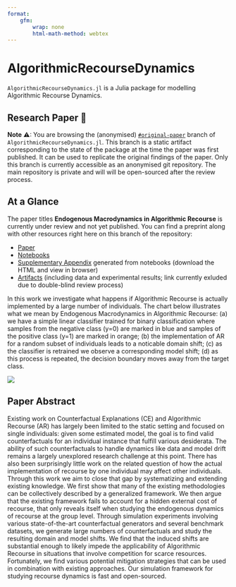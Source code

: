 ```yaml
---
format: 
    gfm:
        wrap: none
        html-math-method: webtex
---
```


# AlgorithmicRecourseDynamics

`AlgorithmicRecourseDynamics.jl` is a Julia package for modelling Algorithmic Recourse Dynamics.

## Research Paper 📝

**Note** ⚠: You are browsing the (anonymised) [`#original-paper`](https://anonymous.4open.science/r/AlgorithmicRecourseDynamics/README.md) branch of `AlgorithmicRecourseDynamics.jl`. This branch is a static artifact corresponding to the state of the package at the time the paper was first published. It can be used to replicate the original findings of the paper. Only this branch is currently accessible as an anonymised git repository. The main repository is private and will will be open-sourced after the review process.

## At a Glance

The paper titles **Endogenous Macrodynamics in Algorithmic Recourse** is currently under review and not yet published. You can find
a preprint along with other resources right here on this branch of the
repository:

- [Paper](paper/paper.pdf)
- [Notebooks](dev/notebooks/)
- [Supplementary Appendix](build/dev/notebooks/appendix.html) generated from notebooks (download the HTML and view in browser)
- [Artifacts]() (including data and experimental results; link currently exluded due to double-blind review process) 

In this work we investigate what happens if Algorithmic Recourse is actually implemented by a large number of individuals. The chart below illustrates what we mean by Endogenous Macrodynamics in Algorithmic Recourse: (a) we have a simple linear classifier trained for binary classification where samples from the negative class (y=0) are marked in blue and samples of the positive class (y=1) are marked in orange; (b) the implementation of AR for a random subset of individuals leads to a noticable domain shift; (c) as the classifier is retrained we observe a corresponding model shift; (d) as this process is repeated, the decision boundary moves away from the target class.

![](paper/www/poc.png)

## Paper Abstract

Existing work on Counterfactual Explanations (CE) and Algorithmic Recourse (AR) has largely been limited to the static setting and focused on single individuals: given some estimated model, the goal is to find valid counterfactuals for an individual instance that fulfill various desiderata. The ability of such counterfactuals to handle dynamics like data and model drift remains a largely unexplored research challenge at this point. There has also been surprisingly little work on the related question of how the actual implementation of recourse by one individual may affect other individuals. Through this work we aim to close that gap by systematizing and extending existing knowledge. We first show that many of the existing methodologies can be collectively described by a generalized framework. We then argue that the existing framework fails to account for a hidden external cost of recourse, that only reveals itself when studying the endogenous dynamics of recourse at the group level. Through simulation experiments involving various state-of-the-art counterfactual generators and several benchmark datasets, we generate large numbers of counterfactuals and study the resulting domain and model shifts. We find that the induced shifts are substantial enough to likely impede the applicability of Algorithmic Recourse in situations that involve competition for scarce resources. Fortunately, we find various potential mitigation strategies that can be used in combination with existing approaches. Our simulation framework for studying recourse dynamics is fast and open-sourced. 

